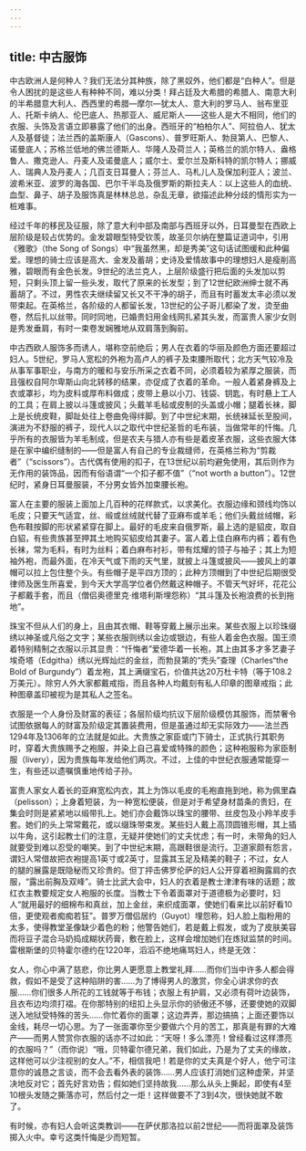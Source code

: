 ```yaml
---
---
---
```

title: 中古服饰
---




中古欧洲人是何种人？我们无法分其种族，除了黑奴外，他们都是“白种人”。但是令人困扰的是这些人有种种不同，难以分类！拜占廷及大希腊的希腊人、南意大利的半希腊意大利人、西西里的希腊—摩尔—犹太人、意大利的罗马人、翁布里亚人、托斯卡纳人、伦巴底人、热那亚人、威尼斯人——这些人是大不相同，他们的衣服、头饰及言语立即暴露了他们的出身。西班牙的“柏柏尔人”、阿拉伯人、犹太人及基督徒；法兰西的盖斯康人（Gascons）、普罗旺斯人、勃艮第人、巴黎人、诺曼底人；苏格兰低地的佛兰德斯人、华隆人及荷兰人；英格兰的凯尔特人、盎格鲁人、撒克逊人、丹麦人及诺曼底人；威尔士、爱尔兰及斯科特的凯尔特人；挪威人、瑞典人及丹麦人；几百支日耳曼人；芬兰人、马札儿人及保加利亚人；波兰、波希米亚、波罗的海各国、巴尔干半岛及俄罗斯的斯拉夫人：以上这些人的血统、血型、鼻子、胡子及服饰真是林林总总，杂乱无章，欲描述此种分歧的情形实为一桩难事。

经过千年的移民及征服，除了意大利中部及南部与西班牙以外，日耳曼型在西欧上层阶级是较占优势的。金发碧眼型特受钦羡，故圣贝尔纳在整篇证道词中，引用《雅歌》（the Song of Songs）中“我虽然黑，却是秀美”这句话试图缓和此种偏爱。理想的骑士应该是高大、金发及蓄胡；史诗及爱情故事中的理想妇人是瘦削高雅，碧眼而有金色长发。9世纪的法兰克人，上层阶级盛行把后面的头发加以剪短，只剩头顶上留一些头发，取代了原来的长发型；到了12世纪欧洲绅士就不再蓄胡了。不过，男性农夫继续留又长又不干净的胡子，而且有时蓄发太丰必须以发带束起。在英格兰，各阶级的人都留长发，13世纪的公子哥儿都染了发，烫至曲卷，然后扎以丝带。同时同地，已婚贵妇用金线网扎紧其头发，而富贵人家少女则是秀发垂肩，有时一束卷发娴雅地从双肩落到胸前。

中古西欧人服饰多而诱人，堪称空前绝后；男人在衣着的华丽及颜色方面还要超过妇人。5世纪，罗马人宽松的外袍为高卢人的裤子及束腰所取代；北方天气较冷及从事军事职业，与南方的暖和与安乐所采之衣着不同，必须着较为紧厚之服装，而且强权自阿尔卑斯山向北转移的结果，亦促成了衣着的革命。一般人着紧身裤及上衣或罩衫，均为皮料或厚布料做成；皮带上悬以小刀、钱袋、钥匙，有时悬上工人的工具；在肩上披以斗篷或披风；头戴羊毛毡或皮制的头盖或小帽；腿着长袜，脚上是长统皮鞋，脚趾处往上卷曲免得绊脚。到了中世纪末期，长统袜延长至股间，演进为不舒服的裤子，现代人以之取代中世纪圣哲的毛布装，当做常年的忏悔。几乎所有的衣服皆为羊毛制成，但是农夫与猎人亦有些是着皮革衣服，这些衣服大体是在家中编织缝制的——但是富人有自己的专业裁缝师，在英格兰称为“剪裁者”（“scissors”）。古代偶有使用的扣子，在13世纪以前均避免使用，其后则作为无作用的装饰品，因而有俗语谓“一个扣子都不值”（“not worth a button”）。12世纪时，紧身日耳曼服装，不分男女皆外加束腰长袍。

富人在主要的服装上面加上几百种的花样款式，以求美化。衣服边缘和颈线均饰以毛皮；只要天气适宜，丝、缎或丝绒就代替了亚麻布或羊毛；他们头戴丝绒帽，彩色布鞋按脚的形状紧紧穿在脚上。最好的毛皮来自俄罗斯，最上选的是貂皮，取自白貂，有些贵族甚至押其土地购买貂皮给其妻子。富人着上佳白麻布内裤；着有色长袜，常为毛料，有时为丝料；着白麻布衬衫，带有炫耀的领子与袖子；其上为短袖外袍，而最外面，在冷天气或下雨的天气里，就披上斗篷或披风——披风上的罩帽可以拉上包住整个头。有些帽子是平四方顶的；此种方顶帽到了中世纪后期很受律师及医生所喜爱，到今天大学高学位者仍然戴这种帽子。不管天气好坏，花花公子都戴手套，而且（僧侣奥德里克·维塔利斯埋怨称）“其斗篷及长袍浪费的长到拖地”。

珠宝不但从人们的身上，且由其衣帽、鞋等穿戴上展示出来。某些衣服上以珍珠缀绣以神圣或凡俗之文字；某些衣服则绣以金边或银边，有些人着金色衣服。国王须着特别精制之衣服以示其显贵：“忏悔者”爱德华着一长袍，其上由其多才多艺妻子埃奇塔（Edgitha）绣以光辉灿烂的金丝，而勃艮第的“秃头”查理（Charles“the Bold of Burgundy”）着龙袍，其上满缀宝石，价值共达20万杜卡特（等于108.2万美元）。除穷人外大家都戴戒指，而且各种人均戴刻有私人印章的图章戒指；此种图章盖印被视为是其私人之签名。

衣服是一个人身份及财富的表征；各层阶级均抗议下层阶级模仿其服饰，而禁奢令试图依据每人的财富及阶级定其置装费用，但是虽通过却无实际效力——法兰西1294年及1306年的立法就是如此。大贵族之家臣或门下骑士，正式执行其职务时，穿着大贵族赐予之袍服，并染上自己喜爱或特殊的颜色；这种袍服称为家臣制服（livery），因为贵族每年发给他们两次。不过，上佳的中世纪衣服通常能穿一生，有些还以遗嘱慎重地传给子孙。

富贵人家女人着长的亚麻宽松内衣，其上为饰以毛皮的毛袍直拖到地，称为佩里森（pelisson）；上身着短装，为一种宽松便装，但是对于希望身材苗条的贵妇，在集会时则是紧紧地以缎带扎上。她们亦会戴饰以珠宝的腰带、丝皮包及小羚羊皮手套。她们的头上常常戴花，或以缀珠带束发。某些妇人戴上高顶圆锥形帽，其上插以牛角，这引起教士们的注意，无疑并使她们的丈夫忧虑；有一时，未带角的妇人就要受到难以忍受的嘲笑。到了中世纪末期，高跟鞋很是流行。卫道家颇有怨言，谓妇人常借故把衣袍提高1英寸或2英寸，显露其玉足及精美的鞋子；不过，女人的腿的展露是既隐秘而又珍贵的。但丁抨击佛罗伦萨的妇人公开穿着袒胸露肩的衣服，“露出前胸及双峰”。骑士比武大会中，妇人的衣着是教士津津有味的话题；故红衣主教要规定女人袍服的长度。当教士下令着面罩对于道德极为必要时，妇人“就用最好的细棉布和真丝，加上金丝，来织成面罩，使她们看来比以前好看10倍，更使观者痴痴若狂”。普罗万僧侣居约（Guyot）埋怨称，妇人脸上脂粉用的太多，使得教堂圣像缺少着色的粉；他警告她们，若是戴上假发，或为了皮肤美容而将豆子混合马奶捣成糊状药膏，敷在脸上，这样会增加她们在炼狱监禁的时间。雷根斯堡的贝特霍尔德约在1220年，滔滔不绝地痛骂妇人，终是无效：

女人，你心中满了慈悲，你比男人更愿意上教堂礼拜……而你们当中许多人都会得救，假如不是受了这种陷阱的害……为了博得男人的激赏，你全心讲求你的衣服……你们很多人所花的工钱就等于布钱；衣服上有护肩，又必须有荷叶边装饰，且衣布边均须打褶。在你那特别的纽扣上头显示你的骄傲还不够，还要使她的双脚送入地狱受特殊的苦头……你忙着你的面罩；这边弄弄，那边搞搞；上面还要饰以金线，耗尽一切心思。为了一张面罩你至少要做六个月的苦工，那真是有罪的大难产——而男人赞赏你衣服的话亦不过如此：“天呀！多么漂亮！曾经看过这样漂亮的衣服吗？”（而你说）“哦，贝特霍尔德兄弟，我们如此，乃是为了丈夫的缘故，这样他可以少注视别的女人。”不，相信我吧！若是你的丈夫真是个好人，他宁可注意你的诚恳之言谈，而不会去看外表的装饰……男人应该打消她们这种虚荣，并坚决地反对它；首先好言劝告；假如她们坚持故我……那么从头上撕起，即使有4至10根头发随之撕落亦可，然后付之一炬！这样做要不了3到4次，很快她就不敢了。



有时候，亦有妇人会听这类教训——在萨伏那洛拉以前2世纪——而将面罩及装饰掷入火中。幸亏这类忏悔是少而短暂。